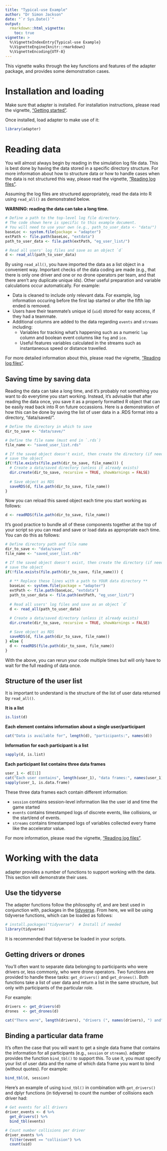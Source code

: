 ```yaml
---
title: "Typical-use Example"
author: "Dr Simon Jackson"
date: "`r Sys.Date()`"
output:
  rmarkdown::html_vignette:
    toc: true
vignette: >
  %\VignetteIndexEntry{Typical-use Example}
  %\VignetteEngine{knitr::rmarkdown}
  %\VignetteEncoding{UTF-8}
---
```


This vignette walks through the key functions and features of the adapter package, and provides some demonstration cases.

# Installation and loading

Make sure that adapter is installed. For installation instructions, please read the vignette, ["Getting started"](getting.started.html).

Once installed, load adapter to make use of it:

```r
library(adapter)
```

# Reading data

You will almost always begin by reading in the simulation log file data. This is best done by having the data stored in a specific directory structure. For more information about how to structure data or how to handle cases when the data is not structured this way, please read the vignette, ["Reading log files"](reading.html).

Assuming the log files are structured appropriately, read the data into R using `read_all()` as demonstrated below.

**WARNING: reading the data can take a long time.**

```r
# Define a path to the top-level log file directory.
# The code shown here is specific to this example document.
# You will need to use your own (e.g., path_to_user_data <- "data/")
baseLoc <- system.file(package = "adapter")
extPath <- file.path(baseLoc, "extdata")
path_to_user_data <- file.path(extPath, "eg_user_list/")

# Read all users' log files and save as an object `d`
d <- read_all(path_to_user_data)
```

By using `read_all()`, you have imported the data as a list object in a convenient way. Important checks of the data coding are made (e.g., that there is only one driver and one or no drone operators per team, and that there aren't any duplicate unique ids). Other useful preparation and variable calculations occur automatically. For example:

- Data is cleaned to include only relevant data. For example, log information occuring before the first lap started or after the fifth lap ended is removed.
- Users have their teammate's unique id (`uid`) stored for easy access, if they had a teammate.
- Additional columns are added to the data regarding `events` and `streams` including:
    - Variables for tracking what's happening such as a numeric `lap` column and boolean event columns like `fog` and `ice`.
    - Useful features variables calculated in the streams such as instantaneous speed or distance travelled.

For more detailed information about this, please read the vignette, ["Reading log files"](reading.html).

## Saving time by saving data

Reading the data can take a long time, and it's probably not something you want to do everytime you start working. Instead, it's advisable that after reading the data once, you save it as a properly formatted R object that can be easily read back into R on future occassions. Here is a demonstration of how this can be done by saving the list of user data in a .RDS format into a directory, "data/saved/".

```r
# Define the directory in which to save
dir_to_save <- "data/save/"

# Define the file name (must end in `.rds`)
file_name <- "saved_user_list.rds"

# If the saved object doesn't exist, then create the directory (if needed) and
# save the object
if(!file.exists(file.path(dir_to_save, file_name))) {
  # Create a data/saved directory (unless it already exists)
  dir.create(dir_to_save, recursive = TRUE, showWarnings = FALSE)
  
  # Save object as RDS
  saveRDS(d, file.path(dir_to_save, file_name))
}
```

Now you can reload this saved object each time you start working as follows:

```r
d <- readRDS(file.path(dir_to_save, file_name))
```

It's good practice to bundle all of these components together at the top of your script so you can read and save or load data as appropriate each time. You can do this as follows:

```r
# Define directory path and file name
dir_to_save <- "data/save/"
file_name <- "saved_user_list.rds"

# If the saved object doesn't exist, then create the directory (if needed) and
# save the object
if(!file.exists(file.path(dir_to_save, file_name))) {
  
  # ** Replace these lines with a path to YOUR data directory **
  baseLoc <- system.file(package = "adapter")
  extPath <- file.path(baseLoc, "extdata")
  path_to_user_data <- file.path(extPath, "eg_user_list/")
  
  # Read all users' log files and save as an object `d`
  d <- read_all(path_to_user_data)
  
  # Create a data/saved directory (unless it already exists)
  dir.create(dir_to_save, recursive = TRUE, showWarnings = FALSE)

  # Save object as RDS
  saveRDS(d, file.path(dir_to_save, file_name))
} else {
  d <- readRDS(file.path(dir_to_save, file_name))
}
```

With the above, you can rerun your code multiple times but will only have to wait for the full reading of data once.

## Structure of the user list 

It is important to understand is the structure of the list of user data returned by `read_all()`.

**It is a list**

```r
is.list(d)
```

**Each element contains information about a single user/participant**

```r
cat("Data is available for", length(d), "participants:", names(d))
```

**Information for each participant is a list**

```r
sapply(d, is.list)
```

**Each participant list contains three data frames**

```r
user_1 <- d[[1]]
cat("Each user contains", length(user_1), "data frames:", names(user_1), "\n\n")
sapply(user_1, is.data.frame)
```

These three data frames each contain different information:

- `session` contains session-level information like the user id and time the game started
- `events` contains timestamped logs of discrete events, like collisions, or the start/end of events.
- `streams` contains timestamped logs of variables collected every frame like the accelerator value.

For more information, please read the vignette, ["Reading log files"](reading.html).

# Working with the data

adapter provides a number of functions to support working with the data. This section will demonstrate their uses.

## Use the tidyverse

The adapter functions follow the philosophy of, and are best used in conjunction with, packages in the [tidyverse](http://tidyverse.org/). From here, we will be using tidyverse functions, which can be loaded as follows:

```r
# install.packages("tidyverse")  # Install if needed
library(tidyverse)
```

It is recommended that tidyverse be loaded in your scripts.

## Getting drivers or drones

You'll often want to separate data belonging to participants who were drivers or, less commonly, who were drone operators. Two functions are provided to handle these tasks: `get_drivers()` and `get_drones()`. Both functions take a list of user data and return a list in the same structure, but only with participants of the particular role.

For example:

```r
drivers <- get_drivers(d)
drones  <- get_drones(d)

cat("There were", length(drivers), "drivers (", names(drivers), ") and", length(drones), "drone operator(s) (", names(drones), ")")
```

## Binding a particular data frame

It's often the case that you will want to get a single data frame that contains the information for all participants (e.g., `session` or `streams`). adapter provides the function `bind_tbl()` to support this. To use it, you must specify your list of user data and the name of which data frame you want to bind (without quotes). For example:

```r
bind_tbl(d, session)
```

Here's an example of using `bind_tbl()` in combination with `get_drivers()` and dplyr functions (in tidyverse) to count the number of collisions each driver had:

```r
# Get events for all drivers
driver_events <- d %>% 
  get_drivers() %>% 
  bind_tbl(events)

# Count number collisions per driver
driver_events %>% 
  filter(event == "collision") %>% 
  count(uid)
```




